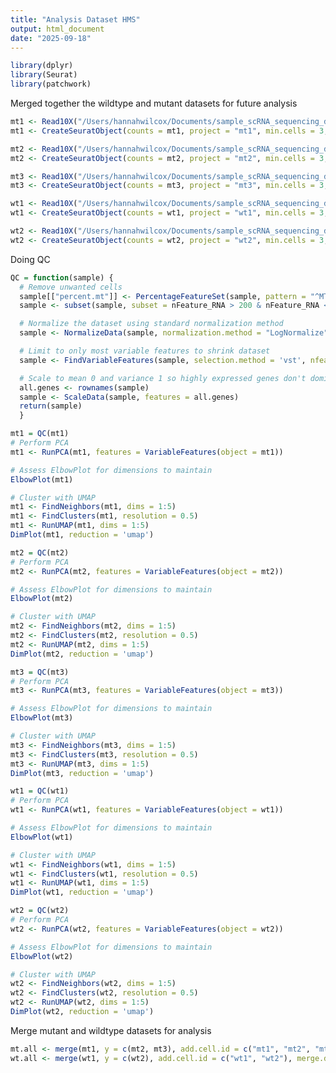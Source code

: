 ```yaml
---
title: "Analysis Dataset HMS"
output: html_document
date: "2025-09-18"
---
```


```r
library(dplyr)
library(Seurat)
library(patchwork)
```

Merged together the wildtype and mutant datasets for future analysis 
```r
mt1 <- Read10X("/Users/hannahwilcox/Documents/sample_scRNA_sequencing_data/mt1")
mt1 <- CreateSeuratObject(counts = mt1, project = "mt1", min.cells = 3, min.features = 200)

mt2 <- Read10X("/Users/hannahwilcox/Documents/sample_scRNA_sequencing_data/mt2")
mt2 <- CreateSeuratObject(counts = mt2, project = "mt2", min.cells = 3, min.features = 200)

mt3 <- Read10X("/Users/hannahwilcox/Documents/sample_scRNA_sequencing_data/mt3")
mt3 <- CreateSeuratObject(counts = mt3, project = "mt3", min.cells = 3, min.features = 200)

wt1 <- Read10X("/Users/hannahwilcox/Documents/sample_scRNA_sequencing_data/wt1")
wt1 <- CreateSeuratObject(counts = wt1, project = "wt1", min.cells = 3, min.features = 200)

wt2 <- Read10X("/Users/hannahwilcox/Documents/sample_scRNA_sequencing_data/wt2")
wt2 <- CreateSeuratObject(counts = wt2, project = "wt2", min.cells = 3, min.features = 200)

```

Doing QC
```r
QC = function(sample) {
  # Remove unwanted cells
  sample[["percent.mt"]] <- PercentageFeatureSet(sample, pattern = "^MT-")
  sample <- subset(sample, subset = nFeature_RNA > 200 & nFeature_RNA < 6000 & percent.mt < 10)

  # Normalize the dataset using standard normalization method 
  sample <- NormalizeData(sample, normalization.method = "LogNormalize", scale.factor = 1e4)

  # Limit to only most variable features to shrink dataset 
  sample <- FindVariableFeatures(sample, selection.method = 'vst', nfeatures = 2000)

  # Scale to mean 0 and variance 1 so highly expressed genes don't dominate 
  all.genes <- rownames(sample)
  sample <- ScaleData(sample, features = all.genes)
  return(sample)
  }

mt1 = QC(mt1)
# Perform PCA 
mt1 <- RunPCA(mt1, features = VariableFeatures(object = mt1))

# Assess ElbowPlot for dimensions to maintain 
ElbowPlot(mt1)

# Cluster with UMAP 
mt1 <- FindNeighbors(mt1, dims = 1:5)
mt1 <- FindClusters(mt1, resolution = 0.5)
mt1 <- RunUMAP(mt1, dims = 1:5)
DimPlot(mt1, reduction = 'umap')

mt2 = QC(mt2)
# Perform PCA 
mt2 <- RunPCA(mt2, features = VariableFeatures(object = mt2))

# Assess ElbowPlot for dimensions to maintain 
ElbowPlot(mt2)

# Cluster with UMAP 
mt2 <- FindNeighbors(mt2, dims = 1:5)
mt2 <- FindClusters(mt2, resolution = 0.5)
mt2 <- RunUMAP(mt2, dims = 1:5)
DimPlot(mt2, reduction = 'umap')

mt3 = QC(mt3)
# Perform PCA 
mt3 <- RunPCA(mt3, features = VariableFeatures(object = mt3))

# Assess ElbowPlot for dimensions to maintain 
ElbowPlot(mt3)

# Cluster with UMAP 
mt3 <- FindNeighbors(mt3, dims = 1:5)
mt3 <- FindClusters(mt3, resolution = 0.5)
mt3 <- RunUMAP(mt3, dims = 1:5)
DimPlot(mt3, reduction = 'umap')

wt1 = QC(wt1)
# Perform PCA 
wt1 <- RunPCA(wt1, features = VariableFeatures(object = wt1))

# Assess ElbowPlot for dimensions to maintain 
ElbowPlot(wt1)

# Cluster with UMAP 
wt1 <- FindNeighbors(wt1, dims = 1:5)
wt1 <- FindClusters(wt1, resolution = 0.5)
wt1 <- RunUMAP(wt1, dims = 1:5)
DimPlot(wt1, reduction = 'umap')

wt2 = QC(wt2)
# Perform PCA 
wt2 <- RunPCA(wt2, features = VariableFeatures(object = wt2))

# Assess ElbowPlot for dimensions to maintain 
ElbowPlot(wt2)

# Cluster with UMAP 
wt2 <- FindNeighbors(wt2, dims = 1:5)
wt2 <- FindClusters(wt2, resolution = 0.5)
wt2 <- RunUMAP(wt2, dims = 1:5)
DimPlot(wt2, reduction = 'umap')

```
Merge mutant and wildtype datasets for analysis

```r
mt.all <- merge(mt1, y = c(mt2, mt3), add.cell.id = c("mt1", "mt2", "mt3"), merge.data = TRUE)
wt.all <- merge(wt1, y = c(wt2), add.cell.id = c("wt1", "wt2"), merge.data = TRUE)


```








